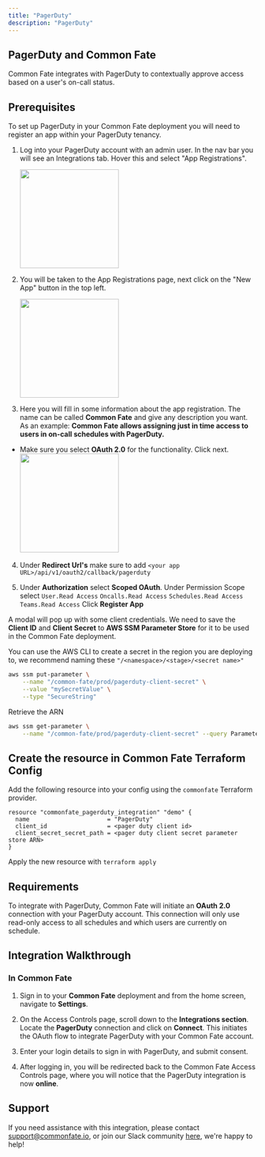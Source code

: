 ```yaml
---
title: "PagerDuty"
description: "PagerDuty"
---
```


## PagerDuty and Common Fate

Common Fate integrates with PagerDuty to contextually approve access based on a user's on-call status.

## Prerequisites

To set up PagerDuty in your Common Fate deployment you will need to register an app within your PagerDuty tenancy.

1. Log into your PagerDuty account with an admin user. In the nav bar you will see an Integrations tab. Hover this and select "App Registrations".

   <img height="200" src="../images/pagerduty/1.png" />

2. You will be taken to the App Registrations page, next click on the "New App" button in the top left.

   <img height="200" src="../images/pagerduty/2.png" />

3. Here you will fill in some information about the app registration. The name can be called **Common Fate** and give any description you want. As an example: **Common Fate allows assigning just in time access to users in on-call schedules with PagerDuty.**

- Make sure you select **OAuth 2.0** for the functionality. Click next.
  <img height="200" src="../images/pagerduty/3.png" />

4. Under **Redirect Url's** make sure to add `<your app URL>/api/v1/oauth2/callback/pagerduty`

5. Under **Authorization** select **Scoped OAuth**.
   Under Permission Scope select `User.Read Access` `Oncalls.Read Access` `Schedules.Read Access` `Teams.Read Access`
   Click **Register App**

A modal will pop up with some client credentials. We need to save the **Client ID** and **Client Secret** to **AWS SSM Parameter Store** for it to be used in the Common Fate deployment.

You can use the AWS CLI to create a secret in the region you are deploying to, we recommend naming these `"/<namespace>/<stage>/<secret name>"`

```bash
aws ssm put-parameter \
    --name "/common-fate/prod/pagerduty-client-secret" \
    --value "mySecretValue" \
    --type "SecureString"
```

Retrieve the ARN

```bash
aws ssm get-parameter \
    --name "/common-fate/prod/pagerduty-client-secret" --query Parameter.ARN

```

## Create the resource in Common Fate Terraform Config

Add the following resource into your config using the `commonfate` Terraform provider.

```hcl
resource "commonfate_pagerduty_integration" "demo" {
  name                      = "PagerDuty"
  client_id                 = <pager duty client id>
  client_secret_secret_path = <pager duty client secret parameter store ARN>
}
```

Apply the new resource with `terraform apply`

## Requirements

To integrate with PagerDuty, Common Fate will initiate an **OAuth 2.0** connection with your PagerDuty account. This connection will only use read-only access to all schedules and which users are currently on schedule.<br />

## Integration Walkthrough

### In Common Fate

1. Sign in to your **Common Fate** deployment and from the home screen, navigate to **Settings**.

   <ExpandingImage alt="test" src="/pager-duty/2.png" />

2. On the Access Controls page, scroll down to the **Integrations section**. Locate the **PagerDuty** connection and click on **Connect**. This initiates the OAuth flow to integrate PagerDuty with your Common Fate account.

   <ExpandingImage alt="test" src="/pager-duty/3.png" />

3. Enter your login details to sign in with PagerDuty, and submit consent.
   <ExpandingImage alt="test" src="/pager-duty/4.png" />
4. After logging in, you will be redirected back to the Common Fate Access Controls page, where you will notice that the PagerDuty integration is now **online**.
   <ExpandingImage alt="test" src="/pager-duty/5.png" />

## Support

If you need assistance with this integration, please contact [support@commonfate.io](mailto:support@commonfate.io), or join our Slack community [here](https://join.slack.com/t/commonfatecommunity/shared_invite/zt-q4m96ypu-_gYlRWD3k5rIsaSsqP7QMg), we're happy to help!
